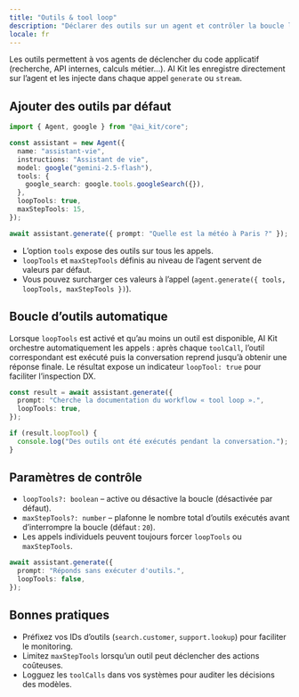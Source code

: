 ```yaml
---
title: "Outils & tool loop"
description: "Déclarer des outils sur un agent et contrôler la boucle loopTools."
locale: fr
---
```


Les outils permettent à vos agents de déclencher du code applicatif (recherche, API internes, calculs métier…). AI Kit les enregistre directement sur l’agent et les injecte dans chaque appel `generate` ou `stream`.

## Ajouter des outils par défaut

```ts
import { Agent, google } from "@ai_kit/core";

const assistant = new Agent({
  name: "assistant-vie",
  instructions: "Assistant de vie",
  model: google("gemini-2.5-flash"),
  tools: {
    google_search: google.tools.googleSearch({}),
  },
  loopTools: true,
  maxStepTools: 15,
});

await assistant.generate({ prompt: "Quelle est la météo à Paris ?" });
```

- L’option `tools` expose des outils sur tous les appels.
- `loopTools` et `maxStepTools` définis au niveau de l’agent servent de valeurs par défaut.
- Vous pouvez surcharger ces valeurs à l’appel (`agent.generate({ tools, loopTools, maxStepTools })`).

## Boucle d’outils automatique

Lorsque `loopTools` est activé et qu’au moins un outil est disponible, AI Kit orchestre automatiquement les appels : après chaque `toolCall`, l’outil correspondant est exécuté puis la conversation reprend jusqu’à obtenir une réponse finale. Le résultat expose un indicateur `loopTool: true` pour faciliter l’inspection DX.

```ts
const result = await assistant.generate({
  prompt: "Cherche la documentation du workflow « tool loop ».",
  loopTools: true,
});

if (result.loopTool) {
  console.log("Des outils ont été exécutés pendant la conversation.");
}
```

## Paramètres de contrôle

- `loopTools?: boolean` – active ou désactive la boucle (désactivée par défaut).
- `maxStepTools?: number` – plafonne le nombre total d’outils exécutés avant d’interrompre la boucle (défaut : `20`).
- Les appels individuels peuvent toujours forcer `loopTools` ou `maxStepTools`.

```ts
await assistant.generate({
  prompt: "Réponds sans exécuter d'outils.",
  loopTools: false,
});
```

## Bonnes pratiques

- Préfixez vos IDs d’outils (`search.customer`, `support.lookup`) pour faciliter le monitoring.
- Limitez `maxStepTools` lorsqu’un outil peut déclencher des actions coûteuses.
- Logguez les `toolCalls` dans vos systèmes pour auditer les décisions des modèles.
